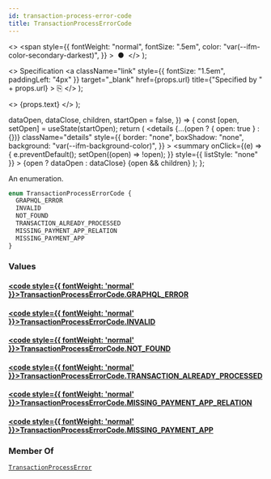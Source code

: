 ```yaml
---
id: transaction-process-error-code
title: TransactionProcessErrorCode
---
```


  <>
    <span
      style={{
        fontWeight: "normal",
        fontSize: ".5em",
        color: "var(--ifm-color-secondary-darkest)",
      }}
    >
      &nbsp;●&nbsp;
    </span>
  </>
);

  <>
    Specification
    <a
      className="link"
      style={{ fontSize: "1.5em", paddingLeft: "4px" }}
      target="\_blank"
      href={props.url}
      title={"Specified by " + props.url}
    >
      ⎘
    </a>
  </>
);

  <>
    <span className={props.class}>{props.text}</span>
  </>
);


  dataOpen,
  dataClose,
  children,
  startOpen = false,
}) => {
  const [open, setOpen] = useState(startOpen);
  return (
    <details
      {...(open ? { open: true } : {})}
      className="details"
      style={{
        border: "none",
        boxShadow: "none",
        background: "var(--ifm-background-color)",
      }}
    >
      <summary
        onClick={(e) => {
          e.preventDefault();
          setOpen((open) => !open);
        }}
        style={{ listStyle: "none" }}
      >
        {open ? dataOpen : dataClose}
      </summary>
      {open && children}
    </details>
  );
};

An enumeration.

```graphql
enum TransactionProcessErrorCode {
  GRAPHQL_ERROR
  INVALID
  NOT_FOUND
  TRANSACTION_ALREADY_PROCESSED
  MISSING_PAYMENT_APP_RELATION
  MISSING_PAYMENT_APP
}
```

### Values

#### [<code style={{ fontWeight: 'normal' }}>TransactionProcessErrorCode.<b>GRAPHQL_ERROR</b></code>](#)

>

#### [<code style={{ fontWeight: 'normal' }}>TransactionProcessErrorCode.<b>INVALID</b></code>](#)

>

#### [<code style={{ fontWeight: 'normal' }}>TransactionProcessErrorCode.<b>NOT_FOUND</b></code>](#)

>

#### [<code style={{ fontWeight: 'normal' }}>TransactionProcessErrorCode.<b>TRANSACTION_ALREADY_PROCESSED</b></code>](#)

>

#### [<code style={{ fontWeight: 'normal' }}>TransactionProcessErrorCode.<b>MISSING_PAYMENT_APP_RELATION</b></code>](#)

>

#### [<code style={{ fontWeight: 'normal' }}>TransactionProcessErrorCode.<b>MISSING_PAYMENT_APP</b></code>](#)

>

### Member Of

[`TransactionProcessError`](../../../api-storefront/payments/objects/transaction-process-error) <Badge class="badge badge--secondary" text="object"/>
